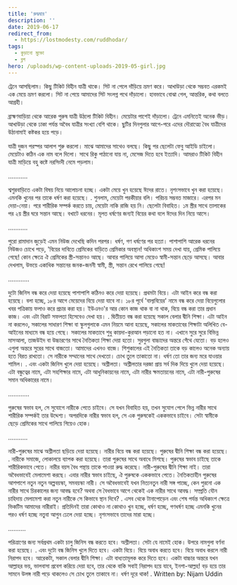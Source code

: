 ```yaml
---
title: 'রুদ্ধদ্বার'
description: ''
date: 2019-06-17
redirect_from:
  - https://lostmodesty.com/ruddhodar/
tags:
  - কুড়ানো মুক্তো
  - ব্লগ
hero: /uploads/wp-content-uploads-2019-05-girl.jpg
---
```


ট্রেনে আসছিলাম। কিছু টিকিট বিহীন যাত্রী থাকে। সিট না পেলে দাঁড়িয়ে ভ্রমণ করে। আখাউড়া থেকে সম্ভবত এরকমই এক মেয়ে ভ্রমণ করলো। সিট না পেয়ে আমাদের সিট সংলগ্ন পথে দাঁড়ালো। হাবভাবে বোঝা গেল, আন্তরিক, কথা বলতে আগ্রহী।

ব্রাহ্মণবাড়িয়া থেকে আরেক পুরুষ যাত্রী উঠলো টিকিট বিহীন। মেয়েটার পাশেই দাঁড়ালো। ট্রেনে এমনিতেই অনেক ভীড়। আখাউড়া থেকে ঢাকা পর্যন্ত অবৈধ যাত্রীর সংখ্যা বেশি থাকে। ছুটির দিনগুলার আগে-পরে এদের দৌরাত্ম্যে বৈধ যাত্রীদের উঠানামাই কষ্টকর হয়ে পড়ে।

যাত্রী দুজন পরস্পর আলাপ শুরু করলো। মাঝে আমাদের সাথেও বলছে। কিছু পর ছেলেটা ফেবু আইডি চাইলো। মেয়েটাও কঠিন এক নাম বলে দিলো। সাথে রিকু পাঠানো যায় না, মেসেজ দিতে হবে ইত্যাদি। আমরাও টিকিট বিহীন যাত্রী মাড়িয়ে বহু কষ্টে নরসিংদী নেমে পড়লাম।

...........

শ্বশুরবাড়িতে একটা বিষয় নিয়ে আলোচনা হচ্ছে। একটা মেয়ে খুন হয়েছে ঈদের রাতে। নৃশংসভাবে খুন করা হয়েছে। এমনকি খুনের পর তাকে ধর্ষণ করা হয়েছে। . শুনলাম, মেয়েটা পরকীয়ার বলি। পরিচয় সম্ভবত মাজারে। এরপর মন দেয়া-নেয়া। পরে শারীরিক সম্পর্ক করতে চায়, মেয়েটা নাকি রাজি হয় নি। ছেলেটা বিবাহিত। ১ম স্ত্রীর সাথে তালাকের পর ২য় স্ত্রীর ঘরে সন্তান আছে। বখাটে ধরনের। মূলত ধর্ষণের জন্যই বিয়ের কথা বলে ঈদের দিন নিয়ে আসে।

...........

পুরো রামাদান জুড়েই এমন নিউজ দেখেছি কদিন পরপর। ধর্ষণ, গণ ধর্ষণের পর হত্যা। পাশাপাশি আরেক ধরনের নিউজও চোখে পড়ে, 'বিয়ের দাবিতে প্রেমিকের বাড়িতে প্রেমিকার অবস্থান! অধিকাংশ সময় দেখা যায়, প্রেমিক পালিয়ে গেছে! কোন ক্ষেত্রে ঐ প্রেমিকের স্ত্রী-সন্তানও আছে। আবার পালিয়ে আসা মেয়েও স্বামী-সন্তান ছেড়ে আসছে। আবার দেখলাম, উভয়ে একাধিক সন্তানের জনক-জননী স্বামী, স্ত্রী, সন্তান রেখে পালিয়ে গেছে!

............

দুটো জিনিস বন্ধ করে দেয়া হয়েছে পাশাপাশি কঠিনও করে দেয়া হয়েছে। প্রথমটা বিয়ে। এটা আইন করে বন্ধ করা হয়েছে। বলা হচ্ছে, ১৮র আগে মেয়েদের বিয়ে দেয়া যাবে না। ১৮র পূর্বে 'বাল্যবিয়ের' নামে বন্ধ করে দেয়া বিয়েগুলোর খবর পত্রিকায় ফলাও করে প্রচার করা হয়। ইউএনও'র আর কোন কাজ থাক বা না থাক, বিয়ে বন্ধ করা তার প্রধান কাজ। এবং এটা বিরাট সফলতা হিসেবেও দেখা হয়। . দ্বিতীয়ত বন্ধ করা হয়েছে সকাল বেলার দ্বীনি শিক্ষা। এটা আইন না করলেও, সকালের সাধারণ শিক্ষা বা স্কুলগুলাকে এমন নিয়মে আনা হয়েছে, সকালের মাকতাবের শিক্ষাটা অলিখিত বে-আইনের মাধ্যমে বন্ধ হয়ে গেছে। সকালের মাকতাবে শুধু কায়দা-কুরআন পড়ানো হত না। এখানে সুরে সুরে বিভিন্ন মাসআলা, তাজউইদ বা উচ্চারণের সাথে নৈতিকতা শিক্ষা দেয়া হতো। সুরগুলা বাচ্চাদের অন্তরে গেঁথে যেতো। বড় হলেও এগুলা অন্তরে সুরের সাথে বাজতো। আমাদের এখনও বাজে। শিশুকালের এই নৈতিকতা তাকে বড় কালেও অনেক অন্যায় হতে বিরত রাখতো। সে নারীকে সম্মানের সাথে দেখতো। চোখ তুলে তাকাতো না। ধর্ষণ তো তার জন্য মরে যাওয়ার শামিল। . এবং একটা জিনিস খুলে দেয়া হয়েছে। অশ্লীলতা। অশ্লীলতার দরজা প্রায় সর্ব দিক দিয়ে খুলে দেয়া হয়েছে। এটা বন্ধুত্বের নামে, এটা সহশিক্ষার নামে, এটা আধুনিকায়নের নামে, এটা নারীর ক্ষমতায়নের নামে, এটা নারী-পুরুষের সমান অধিকারের নামে।

............

পুরুষের স্বভাব হল, সে সুযোগে নারীকে পেতে চাইবে। সে যখন বিবাহিত হয়, তখন সুযোগ পেলে ভিন্ন নারীর সাথে শারীরিক সম্পর্কই তার উদ্দেশ্য। অপরদিকে নারীর স্বভাব হল, সে এক পুরুষকেই এককভাবে চাইবে। সেটা স্বামীকে ছেড়ে প্রেমিকের সাথে পালিয়ে গিয়েও হোক।

...........

নারী-পুরুষের মাঝে অশ্লীলতা ছড়িয়ে দেয়া হয়েছে। নারীর বিয়ে বন্ধ করা হয়েছে। পুরুষের দ্বীনি শিক্ষা বন্ধ করা হয়েছে। . নারীকে সমাজে, লোকালয়ে ব্যাপক করা হয়েছে। তারা পুরুষের সাথে অবাধে মিশছে। পুরুষের স্বভাব চাইছে তাকে শারীরিকভাবে পেতে। নারীর বয়স বৈধ পন্থায় তাকে পাওয়া রুদ্ধ করেছে। নারী-পুরুষের দ্বীনি শিক্ষা নাই। তারা অবৈধভাবেই মেলামেশা করছে। এবার নারীর স্বভাব চাইছে, ঐ পুরুষকে এককভাবে পেতে। নৈতিকতাহীন পুরুষের আশপাশে নতুন নতুন অল্পবয়স্কা, সমবয়স্কা নারী। সে অবৈধভাবেই যখন নিত্যনতুন নারী সঙ্গ পাচ্ছে, কেন পুরনো এক নারীর সাথে চিরকালের জন্য আবদ্ধ হবে? অথবা সে বৈধভাবে আগে থেকেই এক নারীর সাথে আবদ্ধ। সম্প্রতি যৌন চাহিদায় মেলামেশা করা নতুন নারীকে সে কিভাবে স্থান দিবে? . এসব থেকে টানাপোড়েন এবং শেষ পর্যন্ত অধিকাংশ ক্ষেত্রে ভিকটিম আমাদের নারীরাই। প্রতিদিনই তারা কোথাও না কোথাও খুন হচ্ছে, ধর্ষণ হচ্ছে, গণধর্ষণ হচ্ছে এমনকি খুনের পরও ধর্ষণ হচ্ছে নতুবা আগুন ঢেলে দেয়া হচ্ছে। নৃশংসভাবে তাদের মারা হচ্ছে।

..........

পরিত্রাণের জন্য সর্বপ্রথম একটা চালু জিনিস বন্ধ করতে হবে। অশ্লীলতা। সেটা যে নামেই হোক। উপরে নামগুলা বর্ণনা করা হয়েছে। . এবং দুটো বন্ধ জিনিস খুলে দিতে হবে। একটা বিয়ে। বিয়ে অবাধ করতে হবে। বিয়ে অবাধ করলে নারী নিরাপদ হবে। আরেকটা, সকাল বেলার দ্বীনি শিক্ষা। এটা বাধ্যতামূলক করে দিতে হবে। একটা বাচ্চার অন্তরে যখন আল্লাহর ভয়, ভালবাসা প্রবেশ করিয়ে দেয়া হবে, তার থেকে বাকি সবাই নিরাপদ হয়ে যাবে, ইনশা-আল্লহ! বড় হয়ে তার সামনে উলঙ্গ নারী পড়ে থাকলেও সে চোখ তুলে তাকাবে না। ধর্ষণ দূরে থাক! . Written by: Nijam Uddin
